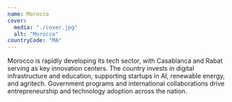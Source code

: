 ```yaml
---
name: Morocco
cover:
  media: "./cover.jpg"
  alt: "Morocco"
countryCode: "MA"
---
```


Morocco is rapidly developing its tech sector, with Casablanca and Rabat serving as key innovation centers. The country invests in digital infrastructure and education, supporting startups in AI, renewable energy, and agritech. Government programs and international collaborations drive entrepreneurship and technology adoption across the nation.
